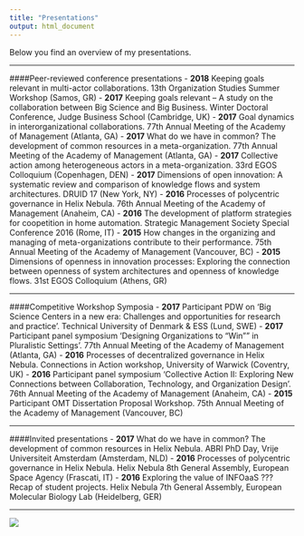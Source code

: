 ```yaml
---
title: "Presentations"
output: html_document
---
```

Below you find an overview of my presentations.

***
####Peer-reviewed conference presentations
- **2018**  Keeping goals relevant in multi-actor collaborations. 13th Organization Studies Summer Workshop (Samos, GR)
- **2017**  Keeping goals relevant -- A study on the collaboration between Big Science and Big Business. Winter Doctoral Conference, Judge Business School (Cambridge, UK)
- **2017**	Goal dynamics in interorganizational collaborations. 77th Annual Meeting of the Academy of Management (Atlanta, GA)
- **2017**	What do we have in common? The development of common resources in a meta-organization. 77th Annual Meeting of the Academy of Management (Atlanta, GA)
- **2017**	Collective action among heterogeneous actors in a meta-organization. 33rd EGOS Colloquium (Copenhagen, DEN)
- **2017**	Dimensions of open innovation: A systematic review and comparison of knowledge flows and system architectures. DRUID 17 (New York, NY)
- **2016**	Processes of polycentric governance in Helix Nebula. 76th Annual Meeting of the Academy of Management (Anaheim, CA)
- **2016**	The development of platform strategies for coopetition in home automation. Strategic Management Society Special Conference 2016 (Rome, IT)
- **2015**	How changes in the organizing and managing of meta-organizations contribute to their performance. 75th Annual Meeting of the Academy of Management (Vancouver, BC)
- **2015**	Dimensions of openness in innovation processes: Exploring the connection between openness of system architectures and openness of knowledge flows. 31st EGOS Colloquium (Athens, GR)

***
####Competitive Workshop Symposia
- **2017**	Participant PDW on 'Big Science Centers in a new era: Challenges and opportunities for research and practice'. Technical University of Denmark & ESS (Lund, SWE)
- **2017**	Participant panel symposium 'Designing Organizations to "Win"" in Pluralistic Settings'. 77th Annual Meeting of the Academy of Management (Atlanta, GA)
- **2016**	Processes of decentralized governance in Helix Nebula. Connections in Action workshop, University of Warwick (Coventry, UK)
- **2016**	Participant panel symposium 'Collective Action II: Exploring New Connections between Collaboration, Technology, and Organization Design'. 76th Annual Meeting of the Academy of Management (Anaheim, CA)
- **2015**	Participant OMT Dissertation Proposal Workshop. 75th Annual Meeting of the Academy of Management (Vancouver, BC)

***
####Invited presentations
- **2017**	What do we have in common? The development of common resources in Helix Nebula. ABRI PhD Day, Vrije Universiteit Amsterdam (Amsterdam, NLD)
- **2016**	Processes of polycentric governance in Helix Nebula. Helix Nebula 8th General Assembly, European Space Agency (Frascati, IT)
- **2016**	Exploring the value of INFOaaS ??? Recap of student projects. Helix Nebula 7th General Assembly, European Molecular Biology Lab (Heidelberg, GER)

***

![](https://www.jochemhummel.com/pictures/IMG_0619.jpg)